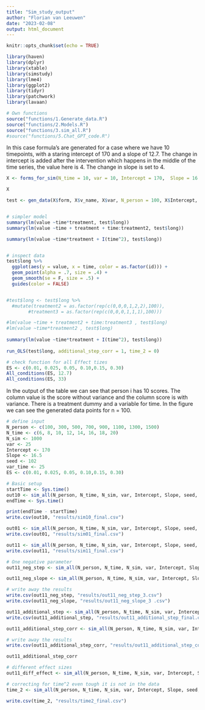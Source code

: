 ```yaml
---
title: "Sim_study_output"
author: "Florian van Leeuwen"
date: "2023-02-08"
output: html_document
---
```


```r
knitr::opts_chunk$set(echo = TRUE)
```

```r
library(haven)
library(dplyr)
library(xtable)
library(simstudy)
library(lme4)
library(ggplot2)
library(tidyr)
library(patchwork)
library(lavaan)
```

```r
# Own functions
source("functions/1.Generate_data.R")
source("functions/2.Models.R")
source("functions/3.sim_all.R")
#source("functions/5.Chat_GPT_code.R")
```

In this case formula's are generated for a case where we have 10 timepoints, with a staring intercept of 170 and a slope of 12.7. The change in intercept is added after the intervention which happens in the middle of the time series, the value here is 4. The change in slope is set to 4.

```r
X <- forms_for_sim(N_time = 10, var = 10, Intercept = 170,  Slope = 16.5, step_size = -5, slope_size =  -5, additional_step = -2.5)

X
```

```r
test <- gen_data(X$form, X$v_name, X$var, N_person = 100, X$Intercept, var_time = 20, additional_step_corr = 1)


# simpler model
summary(lm(value ~time*treatment, test$long))
summary(lm(value ~time + treatment + time:treatment2, test$long))

summary(lm(value ~time*treatment + I(time^2), test$long))


# inspect data
test$long %>% 
  ggplot(aes(y = value, x = time, color = as.factor(id))) +
  geom_point(alpha = .7, size = .4) +
  geom_smooth(se = F, size = .5) +
  guides(color = FALSE)


#test$long <- test$long %>% 
  #mutate(treatment2 = as.factor(rep(c(0,0,0,1,2,2),100)),
        #treatment3 = as.factor(rep(c(0,0,0,1,1,1),100)))

#lm(value ~time + treatment2 + time:treatment3 , test$long)
#lm(value ~time*treatment2 , test$long)
        
summary(lm(value ~time*treatment + I(time^2), test$long))
        
run_OLS(test$long, additional_step_corr = 1, time_2 = 0)
```

```r
# check function for all Effect tizes
ES <- c(0.01, 0.025, 0.05, 0.10,0.15, 0.30)
All_conditions(ES, 12.7)
All_conditions(ES, 33)
```

In the output of the table we can see that person i has 10 scores. The column value is the score without variance and the column score is with variance. There is a treatment dummy and a variable for time. In the figure we can see the generated data points for n = 100. 

```r
# define input
N_person <- c(100, 300, 500, 700, 900, 1100, 1300, 1500)
N_time <- c(6, 8, 10, 12, 14, 16, 18, 20)
N_sim <- 1000
var <- 25
Intercept <- 170
Slope <- 16.5
seed <- 102
var_time <- 25
ES <- c(0.01, 0.025, 0.05, 0.10,0.15, 0.30)
```

```r
# Basic setup
startTime <- Sys.time()
out10 <- sim_all(N_person, N_time, N_sim, var, Intercept, Slope, seed, var_time, ES, treatment_step = -1, treatment_slope = 0,additional_step = 0, additional_step_corr = 0, time_2 = 0, model = "OLS")
endTime <- Sys.time()

print(endTime - startTime)
write.csv(out10, "results/sim10_final.csv")

```
```r
out01 <- sim_all(N_person, N_time, N_sim, var, Intercept, Slope, seed, var_time, ES, treatment_step = 0, treatment_slope = -1, additional_step = 0, additional_step_corr = 0, time_2 = 0, model = "OLS")
write.csv(out01, "results/sim01_final.csv")

out11 <- sim_all(N_person, N_time, N_sim, var, Intercept, Slope, seed, var_time, ES, treatment_step = -1, treatment_slope = -1, additional_step = 0, additional_step_corr = 0, time_2 = 0, model = "OLS")
write.csv(out11, "results/sim11_final.csv")
```


```r
# One negative parameter
out11_neg_step <- sim_all(N_person, N_time, N_sim, var, Intercept, Slope, seed, var_time, ES, treatment_step = -1, treatment_slope = 1,additional_step = 0, additional_step_corr = 0, time_2 = 0,  model = "OLS")

out11_neg_slope <- sim_all(N_person, N_time, N_sim, var, Intercept, Slope, seed, var_time, ES, treatment_step = 1, treatment_slope = -1,additional_step = 0, additional_step_corr = 0, time_2 = 0,   model = "OLS")
```

```r
# write away the results
write.csv(out11_neg_step, "results/out11_neg_step_3.csv")
write.csv(out11_neg_slope, "results/out11_neg_slope_3 .csv")
```

```r
out11_additional_step <- sim_all(N_person, N_time, N_sim, var, Intercept, Slope, seed, var_time, ES, treatment_step = -1, treatment_slope = -1, additional_step = 1, additional_step_corr = 0, time_2 = 0, model = "OLS")
write.csv(out11_additional_step, "results/out11_additional_step_final.csv")
```

```r
out11_additional_step_corr <- sim_all(N_person, N_time, N_sim, var, Intercept, Slope, seed, var_time, ES, treatment_step = -1, treatment_slope = -1, additional_step = 1, additional_step_corr = 1, time_2 = 0,  model = "OLS")
```

```r
# write away the results
write.csv(out11_additional_step_corr, "results/out11_additional_step_corr_final.csv")

out11_additional_step_corr
```


```r
# different effect sizes 
out11_diff_effect <- sim_all(N_person, N_time, N_sim, var, Intercept, Slope, seed, var_time, ES, treatment_step = -2, treatment_slope = -1, additional_step = 0, additional_step_corr = 0, time_2 = 0, model = "OLS")
```

```r
# correcting for time^2 even tough it is not in the data
time_2 <- sim_all(N_person, N_time, N_sim, var, Intercept, Slope, seed, var_time, ES, treatment_step = -1, treatment_slope = -1,additional_step = 0, additional_step_corr = 0, time_2 = 1,  model = "OLS")
```

```r
write.csv(time_2, "results/time2_final.csv")
```



